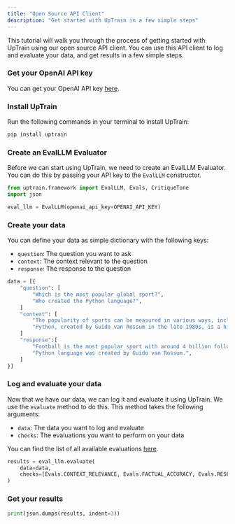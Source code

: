 ```yaml
---
title: "Open Source API Client"
description: "Get started with UpTrain in a few simple steps"
---
```


This tutorial will walk you through the process of getting started with UpTrain using our open source API client. You can use this API client to log and evaluate your data, and get results in a few simple steps.

### Get your OpenAI API key

You can get your OpenAI API key [here](https://platform.openai.com/account/api-keys).

### Install UpTrain

Run the following commands in your terminal to install UpTrain:

```bash
pip install uptrain
```

### Create an EvalLLM Evaluator

Before we can start using UpTrain, we need to create an EvalLLM Evaluator. You can do this by passing your API key to the `EvalLLM` constructor.

```python
from uptrain.framework import EvalLLM, Evals, CritiqueTone
import json

eval_llm = EvalLLM(openai_api_key=OPENAI_API_KEY)
```


### Create your data

You can define your data as simple dictionary with the following keys:

- `question`: The question you want to ask
- `context`: The context relevant to the question
- `response`: The response to the question

```python
data = [{
    "question": [
        "Which is the most popular global sport?",
        "Who created the Python language?",
    ]
    "context": [
        "The popularity of sports can be measured in various ways, including TV viewership, social media presence, number of participants, and economic impact. Football is undoubtedly the world's most popular sport with major events like the FIFA World Cup and sports personalities like Ronaldo and Messi, drawing a followership of more than 4 billion people.",
        "Python, created by Guido van Rossum in the late 1980s, is a high-level general-purpose programming language. Its design philosophy emphasizes code readability, and its language constructs aim to help programmers write clear, logical code for both small and large-scale software projects.",
    ]
    "response":[
        "Football is the most popular sport with around 4 billion followers worldwide",
        "Python language was created by Guido van Rossum.",
    ]
}]
```


### Log and evaluate your data

Now that we have our data, we can log it and evaluate it using UpTrain. We use the `evaluate` method to do this. This method takes the following arguments:

- `data`: The data you want to log and evaluate
- `checks`: The evaluations you want to perform on your data

You can find the list of all available evaluations [here](/key-components/evals).

```python
results = eval_llm.evaluate(
    data=data,
    checks=[Evals.CONTEXT_RELEVANCE, Evals.FACTUAL_ACCURACY, Evals.RESPONSE_RELEVANCE, CritiqueTone(persona="teacher")]
)
```

### Get your results

```python
print(json.dumps(results, indent=3))
```

